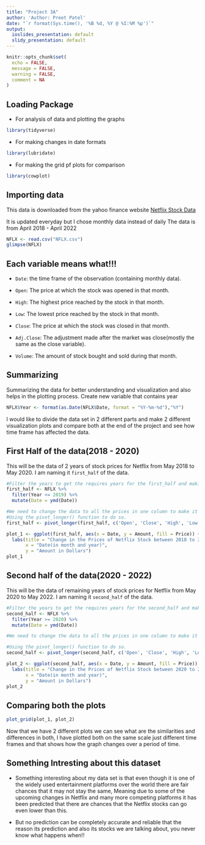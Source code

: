 ```yaml
---
title: "Project 3A"
author: 'Author: Preet Patel'
date: "`r format(Sys.time(), '%B %d, %Y @ %I:%M %p')`"
output:
  ioslides_presentation: default
  slidy_presentation: default
---
```


```r
knitr::opts_chunk$set(
  echo = FALSE,
  message = FALSE,
  warning = FALSE,
  comment = NA
)
```
## Loading Package 

* For analysis of data and plotting the graphs 
```r
library(tidyverse)
```

* For making changes in date formats
```r
library(lubridate)
```

* For making the grid pf plots for comparison
```r
library(cowplot)
```

## Importing data

This data is downloaded from the yahoo finance website [Netflix Stock Data](https://finance.yahoo.com/quote/NFLX/history?period1=1522627200&period2=1648857600&interval=1mo&filter=history&frequency=1mo&includeAdjustedClose=true)

It is updated everyday but I chose monthly data instead of daily
The data is from April 2018 - April 2022
```r
NFLX <- read.csv("NFLX.csv")
glimpse(NFLX)
```

## Each variable means what!!!

* `Date`: the time frame of the observation (containing monthly data).

* `Open`: The price at which the stock was opened in that month.

* `High`: The highest price reached by the stock in that month.

* `Low`:  The lowest price reached by the stock in that month.

* `Close`: The price at which the stock was closed in that month.

* `Adj.Close`: The adjustment made after the market was close(mostly the same as the close variable).

* `Volume`: The amount of stock bought and sold during that month.

## Summarizing 

Summarizing the data for better understanding and visualization and also helps in the plotting process.
Create new variable that contains year
```r
NFLX$Year <- format(as.Date(NFLX$Date, format = "%Y-%m-%d"),"%Y")
```

I would like to divide the data set in 2 different parts and make 2 different visualization plots and compare both at the end of the project and see how time frame has affected the data.

## First Half of the data(2018 - 2020)

This will be the data of 2 years of stock prices for Netflix from May 2018 to May 2020.
I am naming it `first_half` of the data.
```r

#Filter the years to get the requires years for the first_half and making sure that the Date in in the right format.
first_half <- NFLX %>%
  filter(Year <= 2019) %>%
  mutate(Date = ymd(Date))

#We need to change the data to all the prices in one column to make it easier to plot that on the graph.
#Using the pivot_longer() function to do so.
first_half <- pivot_longer(first_half, c('Open', 'Close', 'High', 'Low'), names_to = "Price", values_to = "Amount")


```

```r
plot_1 <- ggplot(first_half, aes(x = Date, y = Amount, fill = Price)) + geom_col(position = position_dodge()) + scale_x_date(date_labels =  "%b %y", date_breaks = "3 months") + ylim(c(0, 800)) + 
  labs(title = "Change in the Prices of Netflix Stock between 2018 to 2020",
       x = "Date(in month and year)",
       y = "Amount in Dollars")
plot_1
```

## Second half of the data(2020 - 2022)

This will be the data of remaining years of stock prices for Netflix from May 2020 to May 2022.
I am naming it `second_half` of the data.
```r

#Filter the years to get the requires years for the second_half and making sure that the Date id in the right format
second_half <- NFLX %>%
  filter(Year >= 2020) %>%
  mutate(Date = ymd(Date))

#We need to change the data to all the prices in one column to make it easier to plot that on the graph.

#Using the pivot_longer() function to do so.
second_half <- pivot_longer(second_half, c('Open', 'Close', 'High', 'Low'), names_to = "Price", values_to = "Amount")


```

```r
plot_2 <- ggplot(second_half, aes(x = Date, y = Amount, fill = Price)) + geom_col(position = position_dodge()) + scale_x_date(date_labels =  "%b %y", date_breaks = "3 months") + ylim(c(0, 800)) + 
  labs(title = "Change in the Prices of Netflix Stock between 2020 to 2022",
       x = "Date(in month and year)",
       y = "Amount in Dollars")
plot_2
```

## Comparing both the plots

```r
plot_grid(plot_1, plot_2)
```
Now that we have 2 different plots we can see what are the similarities and differences in both, I have plotted both on the same scale just different time frames and that shows how the graph changes over a period of time. 

## Something Intresting about this dataset

* Something interesting about my data set is that even though it is one of the widely used entertainment platforms over the world there are fair chances that it may not stay the same, Meaning due to some of the upcoming changes in Netflix and many more competing platforms it has been predicted that there are chances that the Netflix stocks can go even lower than this.


* But no prediction can be completely accurate and reliable that the reason its prediction and also its stocks we are talking about, you never know what happens when!!




